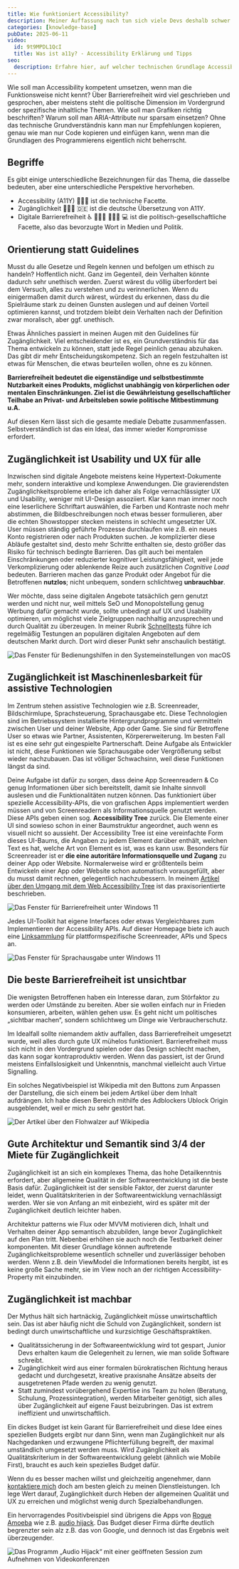 ```yaml
---
title: Wie funktioniert Accessibility?
description: Meiner Auffassung nach tun sich viele Devs deshalb schwer mit Accessibility, weil das technische Fundament zu selten erklärt wird. Das führt zu etlichen Missverständnissen und Verunsicherung. In diesem Artikel erfährst du die Basics darüber, wie Accessibility technisch gesehen funktioniert.
categories: [knowledge-base]
pubDate: 2025-06-11
video:
  id: 9t9MPDL1QcI
  title: Was ist a11y? - Accessibility Erklärung und Tipps
seo:
  description: Erfahre hier, auf welcher technischen Grundlage Accessibility beruht, um bei der Umsetzung zielführendere entscheidungen zu treffen.
---
```


Wie soll man Accessibility kompetent umsetzen, wenn man die Funktionsweise nicht kennt?
Über Barrierefreiheit wird viel geschrieben und gesprochen, aber meistens steht die politische Dimension im Vordergrund oder spezifische inhaltliche Themen.
Wie soll man Grafiken richtig beschriften? Warum soll man ARIA-Attribute nur sparsam einsetzen?
Ohne das technische Grundverständnis kann man nur Empfehlungen kopieren, genau wie man nur Code kopieren und einfügen kann, wenn man die Grundlagen des Programmierens eigentlich nicht beherrscht.

## Begriffe

Es gibt einige unterschiedliche Bezeichnungen für das Thema, die dasselbe bedeuten, aber eine unterschiedliche Perspektive hervorheben.

- Accessibility (A11Y) 🧑🏾‍💻 ist die technische Facette.
- Zugänglichkeit 🧑🏾‍💻 🇩🇪 ist die deutsche Übersetzung von A11Y.
- Digitale Barrierefreiheit ♿ 👩🏼‍🦯 🧏🏽‍♂️ 💻 ist die politisch-gesellschaftliche Facette, also das bevorzugte Wort in Medien und Politik.

## Orientierung statt Guidelines

Musst du alle Gesetze und Regeln kennen und befolgen um ethisch zu handeln? Hoffentlich nicht. Ganz im Gegenteil, dein Verhalten könnte dadurch sehr unethisch werden.
Zuerst wärest du völlig überfordert bei dem Versuch, alles zu verstehen und zu verinnerlichen.
Wenn du einigermaßen damit durch wärest, würdest du erkennen, dass du die Spielräume stark zu deinen Gunsten auslegen und auf deinen Vorteil optimieren kannst, und trotzdem bleibt dein Verhalten nach der Definition zwar moralisch, aber ggf. unethisch.

Etwas Ähnliches passiert in meinen Augen mit den Guidelines für Zugänglichkeit.
Viel entscheidender ist es, ein Grundverständnis für das Thema entwickeln zu können, statt jede Regel peinlich genau abzuhaken.
Das gibt dir mehr Entscheidungskompetenz.
Sich an regeln festzuhalten ist etwas für Menschen, die etwas beurteilen wollen, ohne es zu können.

**Barrierefreiheit bedeutet die eigenständige und selbstbestimmte Nutzbarkeit eines Produkts, möglichst unabhängig von körperlichen oder mentalen Einschränkungen. Ziel ist die Gewährleistung gesellschaftlicher Teilhabe an Privat- und Arbeitsleben sowie politische Mitbestimmung u.A.**

Auf diesen Kern lässt sich die gesamte mediale Debatte zusammenfassen.
Selbstverständlich ist das ein Ideal, das immer wieder Kompromisse erfordert.

## Zugänglichkeit ist Usability und UX für alle

Inzwischen sind digitale Angebote meistens keine Hypertext-Dokumente mehr, sondern interaktive und komplexe Anwendungen.
Die gravierendsten Zugänglichkeitsprobleme erlebe ich daher als Folge vernachlässigter UX und Usability, weniger mit UI-Design assoziiert.
Klar kann man immer noch eine leserlichere Schriftart auswählen, die Farben und Kontraste noch mehr abstimmen, die Bildbeschreibungen noch etwas besser formulieren, aber die echten Showstopper stecken meistens in schlecht umgesetzter UX.
User müssen ständig geführte Prozesse durchlaufen wie z.B. ein neues Konto registrieren oder nach Produkten suchen.
Je komplizierter diese Abläufe gestaltet sind, desto mehr Schritte enthalten sie, desto größer das Risiko für technisch bedingte Barrieren.
Das gilt auch bei mentalen Einschränkungen oder reduzierter kognitiver Leistungsfähigkeit, weil jede Verkomplizierung oder ablenkende Reize auch zusätzlichen _Cognitive Load_ bedeuten.
Barrieren machen das ganze Produkt oder Angebot für die Betroffenen **nutzlos**; nicht unbequem, sondern schlichtweg **unbrauchbar**.

Wer möchte, dass seine digitalen Angebote tatsächlich gern genutzt werden und nicht nur, weil mittels SeO und Monopolstellung genug Werbung dafür gemacht wurde, sollte unbedingt auf UX und Usability optimieren, um möglichst viele Zielgruppen nachhaltig anzusprechen und durch Qualität zu überzeugen.
In meiner Rubrik [Schnelltests](/category/quick-tests/) führe ich regelmäßig Testungen an populären digitalen Angeboten auf dem deutschen Markt durch. Dort wird dieser Punkt sehr anschaulich bestätigt.

<Image src={macAssistiveTech} alt="Das Fenster für Bedienungshilfen in den Systemeinstellungen von macOS" />

## Zugänglichkeit ist Maschinenlesbarkeit für assistive Technologien

Im Zentrum stehen assistive Technologien wie z.B. Screenreader, Bildschirmlupe, Sprachsteuerung, Sprachausgabe etc.
Diese Technologien sind im Betriebssystem installierte Hintergrundprogramme und vermitteln zwischen User und deiner Website, App oder Game.
Sie sind für Betroffene User so etwas wie Partner, Assistenten, Körpererweiterung.
Im besten Fall ist es eine sehr gut eingespielte Partnerschaft.
Deine Aufgabe als Entwickler ist nicht, diese Funktionen wie Sprachausgabe oder Vergrößerung selbst wieder nachzubauen.
Das ist völliger Schwachsinn, weil diese Funktionen längst da sind.

Deine Aufgabe ist dafür zu sorgen, dass deine App Screenreadern & Co genug Informationen über sich bereitstellt, damit sie Inhalte sinnvoll auslesen und die Funktionalitäten nutzen können.
Das funktioniert über spezielle Accessibility-APIs, die von grafischen Apps implementiert werden müssen und von Screenreadern als Informationsquelle genutzt werden.
Diese APIs geben einen sog. **Accessibility Tree** zurück.
Die Elemente einer UI sind sowieso schon in einer Baumstruktur angeordnet, auch wenn es visuell nicht so aussieht.
Der Accessibility Tree ist eine vereinfachte Form dieses UI-Baums, die Angaben zu jedem Element darüber enthält, welchen Text es hat, welche Art von Element es ist, was es kann usw.
Besonders für Screenreader ist er **die eine autoritäre Informationsquelle und Zugang** zu deiner App oder Website.
Normalerweise wird er größtenteils beim Entwickeln einer App oder Website schon automatisch vorausgefüllt, aber du musst damit rechnen, gelegentlich nachzubessern.
In meinem [Artikel über den Umgang mit dem Web Accessibility Tree](/blog/web-a11y-pruefen-mit-dem-a11y-tree/) ist das praxisorientierte beschrieben.

<Image src={windowsAssistiveTech} alt="Das Fenster für Barrierefreiheit unter Windows 11" />

Jedes UI-Toolkit hat eigene Interfaces oder etwas Vergleichbares zum Implementieren der Accessibility APIs.
Auf dieser Homepage biete ich auch eine [Linksammlung](/resources/assistive-tech/) für plattformspezifische Screenreader, APIs und Specs an.

<Image src={windowsTTS} alt="Das Fenster für Sprachausgabe unter Windows 11" />

## Die beste Barrierefreiheit ist unsichtbar

Die wenigsten Betroffenen haben ein Interesse daran, zum Störfaktor zu werden oder Umstände zu bereiten.
Aber sie wollen einfach nur in Frieden konsumieren, arbeiten, wählen gehen usw.
Es geht nicht um politisches „sichtbar machen“, sondern schlichtweg um Dinge wie Verbraucherschutz.

Im Idealfall sollte niemandem aktiv auffallen, dass Barrierefreiheit umgesetzt wurde, weil alles durch gute UX mühelos funktioniert.
Barrierefreiheit muss sich nicht in den Vordergrund spielen oder das Design schlecht machen, das kann sogar kontraproduktiv werden.
Wenn das passiert, ist der Grund meistens Einfallslosigkeit und Unkenntnis, manchmal vielleicht auch Virtue Signalling.

Ein solches Negativbeispiel ist Wikipedia mit den Buttons zum Anpassen der Darstellung, die sich einem bei jedem Artikel über dem Inhalt aufdrängen.
Ich habe diesen Bereich mithilfe des Adblockers Ublock Origin ausgeblendet, weil er mich zu sehr gestört hat.

<Image src={wikipediaAppearance} alt="Der Artikel über den Flohwalzer auf Wikipedia" />

## Gute Architektur und Semantik sind 3/4 der Miete für Zugänglichkeit

Zugänglichkeit ist an sich ein komplexes Thema, das hohe Detailkenntnis erfordert, aber allgemeine Qualität in der Softwareentwicklung ist die beste Basis dafür.
Zugänglichkeit ist der sensible Faktor, der zuerst darunter leidet, wenn Qualitätskriterien in der Softwareentwicklung vernachlässigt werden.
Wer sie von Anfang an mit einbezieht, wird es später mit der Zugänglichkeit deutlich leichter haben.

Architektur patterns wie Flux oder MVVM motivieren dich, Inhalt und Verhalten deiner App semantisch abzubilden, lange bevor Zugänglichkeit auf den Plan tritt.
Nebenbei erhöhen sie auch noch die Testbarkeit deiner komponenten.
Mit dieser Grundlage können auftretende Zugänglichkeitsprobleme wesentlich schneller und zuverlässiger behoben werden.
Wenn z.B. dein ViewModel die Informationen bereits hergibt, ist es keine große Sache mehr, sie im View noch an der richtigen Accessibility-Property mit einzubinden.

## Zugänglichkeit ist machbar

Der Mythus hält sich hartnäckig, Zugänglichkeit müsse unwirtschaftlich sein.
Das ist aber häufig nicht die Schuld von Zugänglichkeit, sondern ist bedingt durch unwirtschaftliche und kurzsichtige Geschäftspraktiken.

- Qualitätssicherung in der Softwareentwicklung wird tot gespart, Junior Devs erhalten kaum die Gelegenheit zu lernen, wie man solide Software schreibt.
- Zugänglichkeit wird aus einer formalen bürokratischen Richtung heraus gedacht und durchgesetzt, kreative praxisnahe Ansätze abseits der ausgetretenen Pfade werden zu wenig genutzt.
- Statt zumindest vorübergehend Expertise ins Team zu holen (Beratung, Schulung, Prozessintegration), werden Mitarbeiter genötigt, sich alles über Zugänglichkeit auf eigene Faust beizubringen. Das ist extrem ineffizient und unwirtschaftlich.

Ein dickes Budget ist kein Garant für Barrierefreiheit und diese Idee eines speziellen Budgets ergibt nur dann Sinn, wenn man Zugänglichkeit nur als Nachgedanken und erzwungene Pflichterfüllung begreift, der maximal umständlich umgesetzt werden muss.
Wird Zugänglichkeit als Qualitätskriterium in der Softwareentwicklung gelebt (ähnlich wie Mobile First), braucht es auch kein spezielles Budget dafür.

Wenn du es besser machen willst und gleichzeitig angenehmer, dann [kontaktiere mich](/contact/) doch am besten gleich zu meinen Dienstleistungen.
Ich lege Wert darauf, Zugänglichkeit durch Heben der allgemeinen Qualität und UX zu erreichen und möglichst wenig durch Spezialbehandlungen.

Ein hervorragendes Positivbeispiel sind übrigens die Apps von [Rogue Amoeba] wie z.B. [audio hijack].
Das Budget dieser Firma dürfte deutlich begrenzter sein alz z.B. das von Google, und dennoch ist das Ergebnis weit überzeugender.

<Image src={audioHijack} alt="Das Programm „Audio Hijack“ mit einer geöffneten Session zum Aufnehmen von Videokonferenzen" />

[Rogue Amoeba]: https://rogueamoeba.com/
[audio hijack]: https://rogueamoeba.com/audiohijack/
